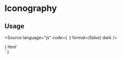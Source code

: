 <!-- Iconography.stories.mdx -->



<Meta title="UI Components/Iconography" />

# Iconography

<IconGallery>
  <IconItem name="omni-check-icon">
    <omni-check-icon />
  </IconItem>
  <IconItem name="omni-close-icon">
    <omni-close-icon />
  </IconItem>
  <IconItem name="omni-eye-hidden-icon">
    <omni-eye-hidden-icon />
  </IconItem>
  <IconItem name="omni-eye-visible-icon">
    <omni-eye-visible-icon />
  </IconItem>
  <IconItem name="omni-indeterminate-icon">
    <omni-indeterminate-icon />
  </IconItem>
  <IconItem name="omni-loading-icon">
    <omni-loading-icon />
  </IconItem>
  <IconItem name="omni-lock-closed-icon">
    <omni-lock-closed-icon />
  </IconItem>
  <IconItem name="omni-lock-open-icon">
    <omni-lock-open-icon />
  </IconItem>
  <IconItem name="omni-plus-icon">
    <omni-plus-icon />
  </IconItem>
  <IconItem name="omni-minus-icon">
    <omni-minus-icon />
  </IconItem>

</IconGallery>


<!-- This is to enable changing if themes as it only applies when stories are available -->

## Usage

<Source
    language="js"
    code={`
    `}
    format={false}
    dark
/>

<Canvas>
<Story name="Iconography" >{
  html`
        <div style="max-width: 30px;">
          <omni-check-icon></omni-check-icon>
          <omni-loading-icon></omni-loading-icon>
        </div>
      `
}</Story>
</Canvas>